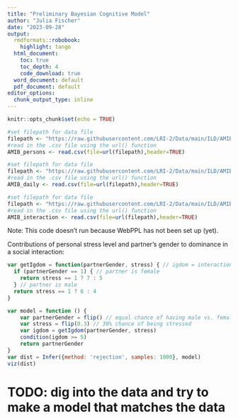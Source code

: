 ```yaml
---
title: "Preliminary Bayesian Cognitive Model"
author: "Julia Fischer"
date: "2023-09-28"
output:
  rmdformats::robobook:
    highlight: tango
  html_document:
    toc: true
    toc_depth: 4
    code_download: true
  word_document: default
  pdf_document: default
editor_options:
  chunk_output_type: inline
---
```


```r
knitr::opts_chunk$set(echo = TRUE)
```

```r
#set filepath for data file
filepath <- "https://raw.githubusercontent.com/LRI-2/Data/main/ILD/AMIBshare_persons_2019_0501.csv"
#read in the .csv file using the url() function
AMIB_persons <- read.csv(file=url(filepath),header=TRUE)
```

```r
#set filepath for data file
filepath <- "https://raw.githubusercontent.com/LRI-2/Data/main/ILD/AMIBshare_daily_2019_0501.csv"
#read in the .csv file using the url() function
AMIB_daily <- read.csv(file=url(filepath),header=TRUE)
```

```r
#set filepath for data file
filepath <- "https://raw.githubusercontent.com/LRI-2/Data/main/ILD/AMIBshare_interaction_2019_0501.csv"
#read in the .csv file using the url() function
AMIB_interaction <- read.csv(file=url(filepath),header=TRUE)
```

Note: This code doesn't run because WebPPL has not been set up (yet).  

Contributions of personal stress level and partner's gender to dominance in a social interaction:  
```js
var getIgdom = function(partnerGender, stress) { // igdom = interaction-level dominance
  if (partnerGender == 1) { // partner is female
    return stress == 1 ? 7 : 5
  } // partner is male
  return stress == 1 ? 6 : 4
}

var model = function () {
    var partnerGender = flip() // equal chance of having male vs. female partner
    var stress = flip(0.3) // 30% chance of being stressed
    var igdom = getIgdom(partnerGender, stress)
    condition(igdom >= 5)
    return partnerGender
}
var dist = Infer({method: 'rejection', samples: 1000}, model)
viz(dist)
```

# TODO: dig into the data and try to make a model that matches the data